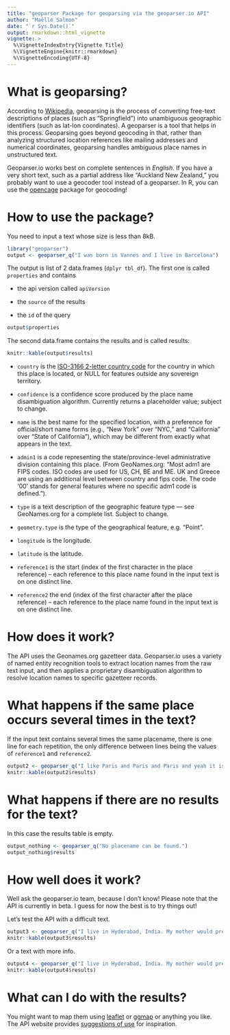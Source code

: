 ```yaml
---
title: "geoparser Package for geoparsing via the geoparser.io API"
author: "Maëlle Salmon"
date: "`r Sys.Date()`"
output: rmarkdown::html_vignette
vignette: >
  %\VignetteIndexEntry{Vignette Title}
  %\VignetteEngine{knitr::rmarkdown}
  %\VignetteEncoding{UTF-8}
---
```


# What is geoparsing?

According to [Wikipedia](https://en.wikipedia.org/wiki/Geoparsing), geoparsing is the process of converting free-text descriptions of places (such as "Springfield") into unambiguous geographic identifiers (such as lat-lon coordinates). A geoparser is a tool that helps in this process. Geoparsing goes beyond geocoding in that, rather than analyzing structured location references like mailing addresses and numerical coordinates, geoparsing handles ambiguous place names in unstructured text.

Geoparser.io works best on complete sentences in *English*. If you have a very short text, such as a partial address like "Auckland New Zealand," you probably want to use a geocoder tool instead of a geoparser. In R, you can use the [opencage](https://github.com/ropenscilabs/opencage) package for geocoding!

# How to use the package?

You need to input a text whose size is less than 8kB.

```r
library("geoparser")
output <- geoparser_q("I was born in Vannes and I live in Barcelona")

```

The output is list of 2 data.frames (`dplyr tbl_df`). The first one is called `properties`  and contains
 
* the api version called `apiVersion`

* the `source` of the results

* the `id` of the query

```r
output$properties

```

The second data.frame contains the results and is called results:


```r
knitr::kable(output$results)

```

* `country` is the [ISO-3166 2-letter country code](https://en.wikipedia.org/wiki/ISO_3166-1_alpha-2) for the country in which this place is located, or NULL for features outside any sovereign territory.

* `confidence` is a confidence score produced by the place name disambiguation algorithm. Currently returns a placeholder value; subject to change.

* `name` is the best name for the specified location, with a preference for official/short name forms (e.g., "New York" over "NYC," and "California" over "State of California"), which may be different from exactly what appears in the text.

 * `admin1` is a code representing the state/province-level administrative division containing this place. (From GeoNames.org: "Most adm1 are FIPS codes. ISO codes are used for US, CH, BE and ME. UK and Greece are using an additional level between country and fips code. The code '00' stands for general features where no specific adm1 code is defined.").

 * `type` is a text description of the geographic feature type — see GeoNames.org for a complete list. Subject to change.

 * `geometry.type` is the type of the geographical feature, e.g. "Point".

 * `longitude` is the longitude.

 * `latitude` is the latitude.

* `reference1` is the start (index of the first character in the place reference) --  each reference to this place name found in the input text is on one distinct line.

*  `reference2` the end (index of the first character after the place reference) --  each reference to the place name found in the input text is on one distinct line.


# How does it work?

The API uses the Geonames.org gazetteer data. Geoparser.io uses a variety of named entity recognition tools to extract location names from the raw text input, and then applies a proprietary disambiguation algorithm to resolve location names to specific gazetteer records.

# What happens if the same place occurs several times in the text?

If the input text contains several times the same placename, there is one line for each repetition, the only difference between lines being the values of `reference1` and `reference2`.

```r
output2 <- geoparser_q("I like Paris and Paris and Paris and yeah it is in France!")
knitr::kable(output2$results)

```

# What happens if there are no results for the text?

In this case the results table is empty.

```r
output_nothing <- geoparser_q("No placename can be found.")
output_nothing$results

```


# How well does it work?

Well ask the geoparser.io team, because I don't know! Please note that the API is currently in beta. I guess for now the best is to try things out!

Let's test the API with a difficult text.

```r
output3 <- geoparser_q("I live in Hyderabad, India. My mother would prefer living in Hyderabad near Islamabad!")
knitr::kable(output3$results)

```

Or a text with more info.

```r
output4 <- geoparser_q("I live in Hyderabad, India. My mother would prefer living in Hyderabad, the city in Pakistan!")
knitr::kable(output4$results)

```

# What can I do with the results?

You might want to map them using [leaflet](https://rstudio.github.io/leaflet/) or [ggmap](https://cran.r-project.org/web/packages/ggmap/index.html) or anything you like. The API website provides [suggestions of use](https://geoparser.io/uses.html) for inspiration.

